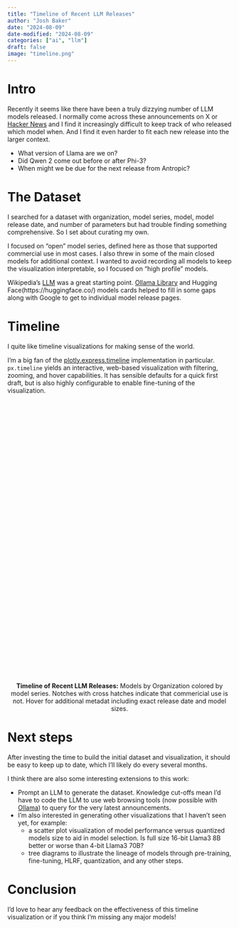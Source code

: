 ```yaml
---
title: "Timeline of Recent LLM Releases"
author: "Josh Baker"
date: "2024-08-09"
date-modified: "2024-08-09"
categories: ["ai", "llm"]
draft: false
image: "timeline.png"
---
```


<script src="plotly-2.34.0.min.js" charset="utf-8"></script>

# Intro

Recently it seems like there have been a truly dizzying number of LLM models released.  I normally come across these announcements on X or [Hacker News](https://news.ycombinator.com/) and I find it increasingly difficult to keep track of who released which model when.  And I find it even harder to fit each new release into the larger context.

* What version of Llama are we on?
* Did Qwen 2 come out before or after Phi-3?
* When might we be due for the next release from Antropic?  

# The Dataset

I searched for a dataset with organization, model series, model, model release date, and number of parameters but had trouble finding something comprehensive. So I set about curating my own.  

I focused on "open" model series, defined here as those that supported commercial use in most cases.  I also threw in some of the main closed models for additional context.  I wanted to avoid recording all models to keep the visualization interpretable, so I focused on "high profile" models.  

Wikipedia's [LLM](https://en.wikipedia.org/wiki/Large_language_model#List) was a great starting point.  [Ollama Library](https://ollama.com/library) and Hugging Face(https://huggingface.co/) models cards helped to fill in some gaps along with Google to get to individual model release pages.

# Timeline

I quite like timeline visualizations for making sense of the world.    

I'm a big fan of the [plotly.express.timeline](https://plotly.com/python-api-reference/generated/plotly.express.timeline.html) implementation in particular.  `px.timeline` yields an interactive, web-based visualization with filtering, zooming, and hover capabilities.  It has sensible defaults for a quick first draft, but is also highly configurable to enable fine-tuning of the visualization.

<div id="5c5e1d43-8243-429d-9213-63ca980976b9" class="plotly-graph-div" style="height:600px; width:100%;"></div>
<script src="llm-timeline.js"></script>
<br>
<p style="text-align:center"><b>Timeline of Recent LLM Releases:</b> Models by Organization colored by model series.  Notches with cross hatches indicate that commericial use is not. Hover for additional metadat including exact release date and model sizes.</p>  

# Next steps

After investing the time to build the initial dataset and visualization, it should be easy to keep up to date, which I'll likely do every several months.

I think there are also some interesting extensions to this work:

* Prompt an LLM to generate the dataset.  Knowledge cut-offs mean I'd have to code the LLM to use web browsing tools (now possible with [Ollama](https://ollama.com/blog/tool-support)) to query for the very latest announcements.
* I'm also interested in generating other visualizations that I haven't seen yet, for example:
    * a scatter plot visualization of model performance versus quantized models size to aid in model selection.  Is full size 16-bit Llama3 8B better or worse than 4-bit Llama3 70B?   
    * tree diagrams to illustrate the lineage of models through pre-training, fine-tuning, HLRF, quantization, and any other steps.

# Conclusion

I'd love to hear any feedback on the effectiveness of this timeline visualization or if you think I'm missing any major models!